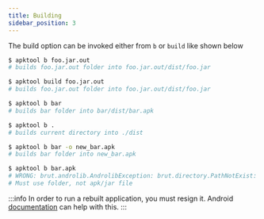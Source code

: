 ```yaml
---
title: Building
sidebar_position: 3
---
```


The build option can be invoked either from <code>b</code> or <code>build</code> like shown below

```bash
$ apktool b foo.jar.out
# builds foo.jar.out folder into foo.jar.out/dist/foo.jar

$ apktool build foo.jar.out
# builds foo.jar.out folder into foo.jar.out/dist/foo.jar

$ apktool b bar
# builds bar folder into bar/dist/bar.apk

$ apktool b .
# builds current directory into ./dist

$ apktool b bar -o new_bar.apk
# builds bar folder into new_bar.apk

$ apktool b bar.apk
# WRONG: brut.androlib.AndrolibException: brut.directory.PathNotExist: apktool.yml
# Must use folder, not apk/jar file
```

:::info
In order to run a rebuilt application, you must resign it.
Android [documentation](https://developer.android.com/tools/publishing/app-signing.html#signing-manually) can help with this.
:::